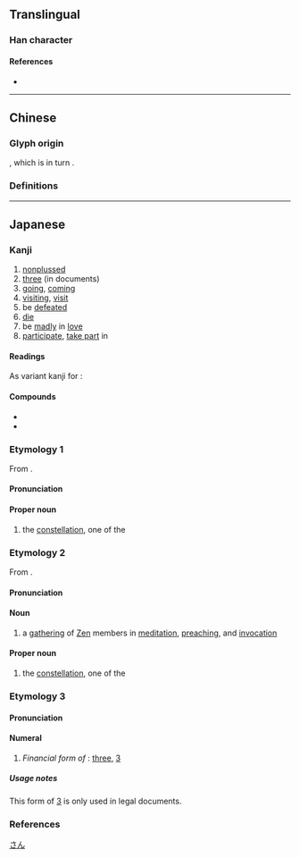 {{also|參|叁|薓}}
{{character info/new}}
==Translingual==
{{stroke order|strokes=8}}
{{ja-forms|参|参|[[參]]}}

===Han character===
{{Han char|rn=28|rad=厶|as=06|sn=8|four=|canj=IKHHH|ids=⿱⿱厶大彡}}

====References====
* {{Han ref|kx=0164.211|dkj=03090|hdz=10386.150|uh=53C2|ud=21442}}

----

==Chinese==

===Glyph origin===
{{Han simp|參}}, which is in turn {{Han simp|曑|nocap=yes}}.

===Definitions===
{{zh-see|參}}

{{cln|zh|numeral symbols}}

----

==Japanese==
{{ja-kanji forms|参|參}}

===Kanji===
{{ja-kanji|grade=4|rs=厶06|kyu=參}}

# [[nonplus]]sed
# [[three]] (in documents)
# [[go]]ing, [[come|coming]]
# [[visiting]], [[visit]]
# be [[defeat]]ed
# [[die]]
# be [[mad]]ly in [[love]]
# [[participate]], [[take part]] in

====Readings====
{{ja-readings
|goon=しん<しん<しむ, そん<そん<そむ
|kanon=さん<さん<さむ, しん<しん<しむ
|kun=まい-る<まゐ-る, まじ-わる<まじ-はる
}}

As variant kanji for {{ja-l|三}}:
{{ja-readings
|goon=さん<さん<さむ
|kanon=さん<さん<さむ
|kun=み-つ
}}

====Compounds====
{{der-top|Compounds}}
* {{ja-r|参篭|さんろう}}
* {{ja-r|人参|にんじん}}
{{der-bottom}}

===Etymology 1===
<div style="float:right;">
{{wp|lang=ja|参宿}}
{{wp|Three Stars (Chinese constellation}}
</div>
{{ja-kanjitab|しん|yomi=o}}

From {{bor|ja|ltc|sort=しん|{{ltc-l|參|id=1}}}}.

====Pronunciation====
{{ja-pron|y=o|しん|acc=1|acc_ref=DJR}}

====Proper noun====
{{ja-pos|proper|kyu=參|しん}}

# {{lb|ja|astronomy|sort=しん}} the {{w|Three Stars (Chinese constellation)|Three Stars}} [[constellation]], one of the {{w|Twenty-Eight Mansions}}
#: {{synonyms|ja|參宿|tr=Shin-shuku|唐鋤星|tr2=Karasuki-boshi}}

===Etymology 2===
{{ja-kanjitab|さん|yomi=o}}

From {{bor|ja|ltc|sort=しん|{{ltc-l|參|id=3}}}}.

====Pronunciation====
{{ja-pron|y=ko|さん|acc=1|acc_ref=DJR}}

====Noun====
{{ja-pos|proper|kyu=參|さん}}

# {{lb|ja|Zen|_|Buddhism|sort=さん}} a [[gathering]] of [[Zen]] members in [[meditation]], [[preach]]ing, and [[invocation]] 

====Proper noun====
{{ja-pos|proper|kyu=參|さん}}

# {{lb|ja|astronomy}} the {{w|Three Stars (Chinese constellation)|Three Stars}} [[constellation]], one of the {{w|Twenty-Eight Mansions}}
#: {{synonyms|ja|參宿|tr=San-shuku|唐鋤星|tr2=Karasuki-boshi}}

===Etymology 3===
{{ja-kanjitab|さん|yomi=o}}

====Pronunciation====
{{ja-pron|y=o|さん|acc=0|acc_ref=DJR}}

====Numeral====
{{ja-pos|numeral|さん|kyu=參}}

# {{lb|ja|legal|sort=さん}} ''Financial form of'' {{m|ja|三|tr=san}}: [[three]], [[3]]

=====Usage notes=====
This form of [[3]] is only used in legal documents.

===References===
<references/>

[[Category:Japanese numeral symbols|さん]]